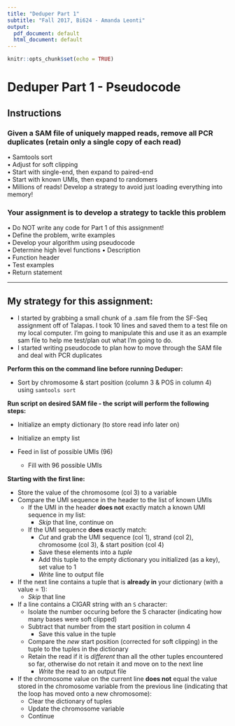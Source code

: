 ```yaml
---
title: "Deduper Part 1"
subtitle: "Fall 2017, Bi624 - Amanda Leonti"
output:
  pdf_document: default
  html_document: default
---
```


```r
knitr::opts_chunk$set(echo = TRUE)
```

# Deduper Part 1 - Pseudocode

## Instructions
### Given a SAM file of uniquely mapped reads, remove all PCR duplicates (retain only a single copy of each read)
• Samtools sort  
• Adjust for soft clipping  
• Start with single-end, then expand to paired-end  
• Start with known UMIs, then expand to randomers  
• Millions of reads! Develop a strategy to avoid just loading everything into memory!  

### Your assignment is to develop a strategy to tackle this problem  
• Do NOT write any code for Part 1 of this assignment!  
• Define the problem, write examples  
• Develop your algorithm using pseudocode  
• Determine high level functions 
• Description    
• Function header   
• Test examples    
• Return statement  

-----------------------------------------------------------------------------------------------------------

## My strategy for this assignment:

- I started by grabbing a small chunk of a .sam file from the SF-Seq assignment off of Talapas. I took 10 lines and saved them to a test file on my local computer. I'm going to manipulate this and use it as an example sam file to help me test/plan out what I'm going to do.
- I started writing pseudocode to plan how to move through the SAM file and deal with PCR duplicates

**Perform this on the command line before running Deduper: **

- Sort by chromosome & start position (column 3 & POS in column 4) using `samtools sort`

**Run script on desired SAM file - the script will perform the following steps: **
 
- Initialize an empty dictionary (to store read info later on) 
- Initialize an empty list  

- Feed in list of possible UMIs (96)  
    + Fill with 96 possible UMIs  


**Starting with the first line: **  

- Store the value of the chromosome (col 3) to a variable  
- Compare the UMI sequence in the header to the list of known UMIs  
    + If the UMI in the header **does not** exactly match a known UMI sequence in my list:  
        + *Skip* that line, continue on  
    + If the UMI sequence **does** exactly match:  
        + *Cut* and grab the UMI sequence (col 1), strand (col 2), chromosome (col 3), & start position (col 4) 
        + Save these elements into a *tuple*  
        + Add this tuple to the empty dictionary you initialized (as a key), set value to 1  
        + *Write* line to output file  
- If the next line contains a tuple that is **already in** your dictionary (with a value = 1):  
    + *Skip* that line  
- If a line contains a CIGAR string with an `S` character:  
    + Isolate the number occuring before the S character (indicating how many bases were soft clipped)  
    + Subtract that number from the start position in column 4  
        + Save this value in the tuple  
    + Compare the *new* start position (corrected for soft clipping) in the tuple to the tuples in the dictionary  
    + Retain the read if it is *different* than all the other tuples encountered so far, otherwise do not retain it and move on to the next line  
      + *Write* the read to an output file
- If the chromosome value on the current line **does not** equal the value stored in the chromosome variable from the previous line (indicating that the loop has moved onto a new chromosome):  
    + Clear the dictionary of tuples  
    + Update the chromosome variable  
    + Continue  
        
      
    
    